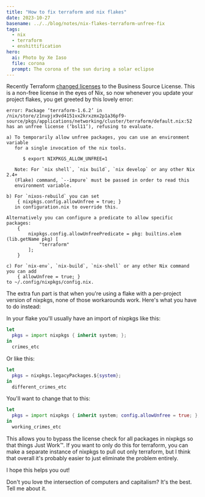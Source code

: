 ```yaml
---
title: "How to fix terraform and nix flakes"
date: 2023-10-27
basename: ../../blog/notes/nix-flakes-terraform-unfree-fix
tags:
  - nix
  - terraform
  - enshittification
hero:
  ai: Photo by Xe Iaso
  file: corona
  prompt: The corona of the sun during a solar eclipse
---
```


Recently Terraform [changed licenses](https://www.theregister.com/2023/08/11/hashicorp_bsl_licence/) to the Business Source License. This is a non-free license in the eyes of Nix, so now whenever you update your project flakes, you get greeted by this lovely error:

```
error: Package ‘terraform-1.6.2’ in /nix/store/z1nvpjx9vd4151vx2krxzmx2p1a36pf9-source/pkgs/applications/networking/cluster/terraform/default.nix:52 has an unfree license (‘bsl11’), refusing to evaluate.

a) To temporarily allow unfree packages, you can use an environment variable
   for a single invocation of the nix tools.

      $ export NIXPKGS_ALLOW_UNFREE=1

   Note: For `nix shell`, `nix build`, `nix develop` or any other Nix 2.4+
   (Flake) command, `--impure` must be passed in order to read this
   environment variable.

b) For `nixos-rebuild` you can set
    { nixpkgs.config.allowUnfree = true; }
   in configuration.nix to override this.

Alternatively you can configure a predicate to allow specific packages:
    {
        nixpkgs.config.allowUnfreePredicate = pkg: builtins.elem (lib.getName pkg) [
            "terraform"
        ];
    }

c) For `nix-env`, `nix-build`, `nix-shell` or any other Nix command you can add
    { allowUnfree = true; }
to ~/.config/nixpkgs/config.nix.
```

The extra fun part is that when you're using a flake with a per-project version of nixpkgs, none of those workarounds work. Here's what you have to do instead:

In your flake you'll usually have an import of nixpkgs like this:

```nix
let
  pkgs = import nixpkgs { inherit system; };
in
  crimes_etc
```

Or like this:

```nix
let
  pkgs = nixpkgs.legacyPackages.${system};
in
  different_crimes_etc
```

You'll want to change that to this:

```nix
let
  pkgs = import nixpkgs { inherit system; config.allowUnfree = true; };
in
  working_crimes_etc
```

This allows you to bypass the license check for all packages in nixpkgs so that things Just Work™. If you want to only do this for terraform, you can make a separate instance of nixpkgs to pull out only terraform, but I think that overall it's probably easier to just eliminate the problem entirely.

I hope this helps you out!

<XeblogConv name="Cadey" mood="coffee">
  Don't you love the intersection of computers and capitalism? It's the best.
</XeblogConv>
<XeblogConv name="Aoi" mood="coffee">
  Tell me about it.
</XeblogConv>
